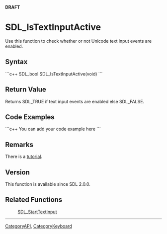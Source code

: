 '''DRAFT'''


<!-- #*^*^*^*^*See http://wiki.libsdl.org/moin.cgi/SGFunctions for details on editing this page*^*^*^*^* -->


= SDL_IsTextInputActive =
Use this function to check whether or not Unicode text input events are enabled.




== Syntax ==
```c++
SDL_bool SDL_IsTextInputActive(void)
```


== Return Value ==
Returns SDL_TRUE if text input events are enabled else SDL_FALSE.


== Code Examples ==
```c++
You can add your code example here
```

<!-- #Leave this section as-is unless you have a code example to put in.  In that case, replace You can add your code example here with your code example following the Style Guide instructions.  Leave the rest of the markup alone and delete this comment. -->


== Remarks ==
There is a [[Tutorials/TextInput|tutorial]].

== Version ==
This function is available since SDL 2.0.0.

== Related Functions ==
:[[SDL_StartTextInput]]

----
[[CategoryAPI]], [[CategoryKeyboard]]
<!-- #See the Style Guide for instructions on editing the footer. -->
